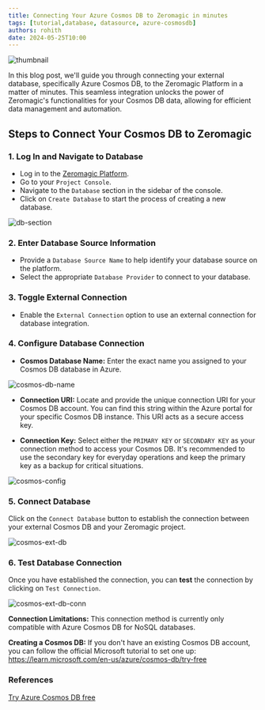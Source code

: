 ```yaml
--- 
title: Connecting Your Azure Cosmos DB to Zeromagic in minutes
tags: [tutorial,database, datasource, azure-cosmosdb] 
authors: rohith
date: 2024-05-25T10:00
---
```


![thumbnail](/assets/blogs/connect-your-azure-cosmos-db-to-zeromagic-in-minutes/thumbnail.png)

In this blog post, we'll guide you through connecting your external database, specifically Azure Cosmos DB, to the Zeromagic Platform in a matter of minutes. This seamless integration unlocks the power of Zeromagic's functionalities for your Cosmos DB data, allowing for efficient data management and automation.
 

## Steps to Connect Your Cosmos DB to Zeromagic

### 1. Log In and Navigate to Database
- Log in to the [Zeromagic Platform](https://github.com/).
- Go to your `Project Console`.
- Navigate to the `Database` section in the sidebar of the console.
- Click on `Create Database` to start the process of creating a new database.

![db-section](/assets/blogs/connect-your-azure-cosmos-db-to-zeromagic-in-minutes/db-section.png)


### 2. Enter Database Source Information

- Provide a `Database Source Name` to help identify your database source on the platform.
- Select the appropriate `Database Provider` to connect to your database.

### 3. Toggle External Connection
- Enable the `External Connection` option to use an external connection for database integration.

### 4. Configure Database Connection

- **Cosmos Database Name:** Enter the exact name you assigned to your Cosmos DB database in Azure.

![cosmos-db-name](/assets/images/cosmos-db-name.png)

- **Connection URI:** Locate and provide the unique connection URI for your Cosmos DB account. You can find this string within the Azure portal for your specific Cosmos DB instance. This URI acts as a secure access key.

- **Connection Key:** Select either the `PRIMARY KEY` or `SECONDARY KEY` as your connection method to access your Cosmos DB. It's recommended to use the secondary key for everyday operations and keep the primary key as a backup for critical situations.

![cosmos-config](/assets/images/cosmos-config.png)

### 5. Connect Database

Click on the `Connect Database` button to establish the connection between your external Cosmos DB and your Zeromagic project.

![cosmos-ext-db](/assets/images/create-ext-db.png)


### 6. Test Database Connection

Once you have established the connection, you can **test** the connection by clicking on `Test Connection`. 

![cosmos-ext-db-conn](/assets/blogs/connect-your-azure-cosmos-db-to-zeromagic-in-minutes/ext-db.png)

<Note>

**Connection Limitations:** This connection method is currently only compatible with Azure Cosmos DB for NoSQL databases.

**Creating a Cosmos DB:** If you don't have an existing Cosmos DB account, you can follow the official Microsoft tutorial to set one up: https://learn.microsoft.com/en-us/azure/cosmos-db/try-free

</Note>

### References

[Try Azure Cosmos DB free](https://learn.microsoft.com/en-us/azure/cosmos-db/try-free)